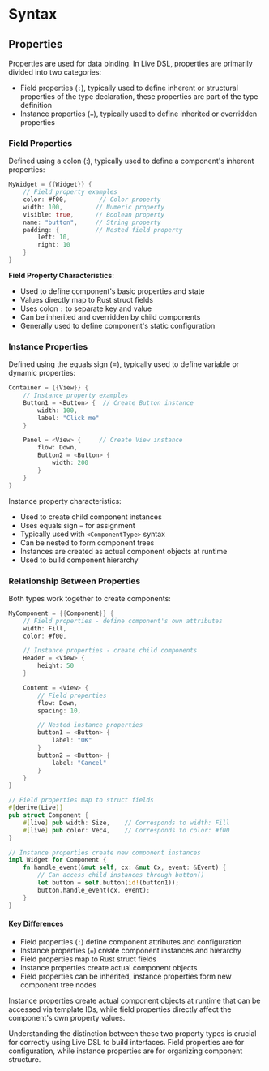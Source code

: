 # Syntax

## Properties

Properties are used for data binding. In Live DSL, properties are primarily divided into two categories:

- Field properties (`:`), typically used to define inherent or structural properties of the type declaration, these properties are part of the type definition
- Instance properties (`=`), typically used to define inherited or overridden properties

### Field Properties

Defined using a colon (:), typically used to define a component's inherent properties:

```rust
MyWidget = {{Widget}} {
    // Field property examples
    color: #f00,         // Color property
    width: 100,         // Numeric property
    visible: true,      // Boolean property
    name: "button",     // String property
    padding: {          // Nested field property
        left: 10,
        right: 10
    }
}
```
**Field Property Characteristics**:

- Used to define component's basic properties and state
- Values directly map to Rust struct fields
- Uses colon `:` to separate key and value
- Can be inherited and overridden by child components
- Generally used to define component's static configuration

### Instance Properties

Defined using the equals sign (=), typically used to define variable or dynamic properties:

```rust
Container = {{View}} {
    // Instance property examples
    Button1 = <Button> {  // Create Button instance
        width: 100,
        label: "Click me"
    }

    Panel = <View> {     // Create View instance
        flow: Down,
        Button2 = <Button> {
            width: 200
        }
    }
}
```
Instance property characteristics:

- Used to create child component instances
- Uses equals sign `=` for assignment
- Typically used with `<ComponentType>` syntax
- Can be nested to form component trees
- Instances are created as actual component objects at runtime
- Used to build component hierarchy

### Relationship Between Properties

Both types work together to create components:

```rust
MyComponent = {{Component}} {
    // Field properties - define component's own attributes
    width: Fill,
    color: #f00,

    // Instance properties - create child components
    Header = <View> {
        height: 50
    }

    Content = <View> {
        // Field properties
        flow: Down,
        spacing: 10,

        // Nested instance properties
        button1 = <Button> {
            label: "OK"
        }
        button2 = <Button> {
            label: "Cancel"
        }
    }
}

// Field properties map to struct fields
#[derive(Live)]
pub struct Component {
    #[live] pub width: Size,    // Corresponds to width: Fill
    #[live] pub color: Vec4,    // Corresponds to color: #f00
}

// Instance properties create new component instances
impl Widget for Component {
    fn handle_event(&mut self, cx: &mut Cx, event: &Event) {
        // Can access child instances through button()
        let button = self.button(id!(button1));
        button.handle_event(cx, event);
    }
}
```

#### **Key Differences**

- Field properties (`:`) define component attributes and configuration
- Instance properties (`=`) create component instances and hierarchy
- Field properties map to Rust struct fields
- Instance properties create actual component objects
- Field properties can be inherited, instance properties form new component tree nodes

Instance properties create actual component objects at runtime that can be accessed via template IDs, while field properties directly affect the component's own property values.

Understanding the distinction between these two property types is crucial for correctly using Live DSL to build interfaces. Field properties are for configuration, while instance properties are for organizing component structure.
